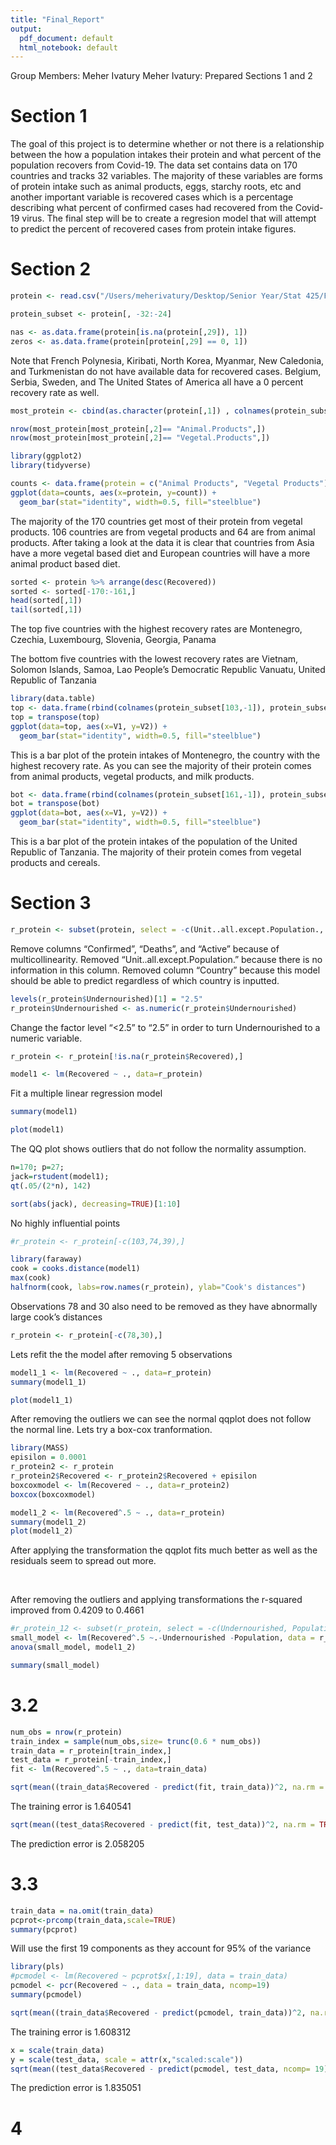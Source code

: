 ```yaml
---
title: "Final_Report"
output:
  pdf_document: default
  html_notebook: default
---
```


Group Members: Meher Ivatury
Meher Ivatury: Prepared Sections 1 and 2

# Section 1

The goal of this project is to determine whether or not there is a relationship between the how a population intakes their protein and what percent of the population recovers from Covid-19. The data set contains data on 170 countries and tracks 32 variables. The majority of these variables are forms of protein intake such as animal products, eggs, starchy roots, etc and another important variable is recovered cases which is a percentage describing what percent of confirmed cases had recovered from the Covid-19 virus. The final step will be to create a regresion model that will attempt to predict the percent of recovered cases from protein intake figures. 


# Section 2
```r
protein <- read.csv("/Users/meherivatury/Desktop/Senior Year/Stat 425/Final Project/Protein_Supply_Quantity_Data.csv")
```
```r
protein_subset <- protein[, -32:-24]
```

```r
nas <- as.data.frame(protein[is.na(protein[,29]), 1])
zeros <- as.data.frame(protein[protein[,29] == 0, 1])
```

Note that French Polynesia, Kiribati, North Korea, Myanmar, New Caledonia, and Turkmenistan do not have available data for recovered cases. Belgium, Serbia, Sweden, and The United States of America all have a 0 percent recovery rate as well. 

```r
most_protein <- cbind(as.character(protein[,1]) , colnames(protein_subset)[apply(protein_subset,1,which.max)], protein[,29])
```
```r
nrow(most_protein[most_protein[,2]== "Animal.Products",])
nrow(most_protein[most_protein[,2]== "Vegetal.Products",])
```
```r
library(ggplot2)
library(tidyverse)
```
```r
counts <- data.frame(protein = c("Animal Products", "Vegetal Products"), count = c(64,106))
ggplot(data=counts, aes(x=protein, y=count)) +
  geom_bar(stat="identity", width=0.5, fill="steelblue")
```
The majority of the 170 countries get most of their protein from vegetal products. 106 countries are from vegetal products and 64 are from animal products. After taking a look at the data it is clear that countries from Asia have a more vegetal based diet and European countries will have a more animal product based diet. 


```r
sorted <- protein %>% arrange(desc(Recovered))
sorted <- sorted[-170:-161,]
head(sorted[,1])
tail(sorted[,1])
```
The top five countries with the highest recovery rates are Montenegro, Czechia, Luxembourg, Slovenia, Georgia, Panama

The bottom five countries with the lowest recovery rates are Vietnam, Solomon Islands, Samoa, Lao People's Democratic Republic Vanuatu, United Republic of Tanzania 


```r
library(data.table)
top <- data.frame(rbind(colnames(protein_subset[103,-1]), protein_subset[103,-1]))
top = transpose(top)
ggplot(data=top, aes(x=V1, y=V2)) +
  geom_bar(stat="identity", width=0.5, fill="steelblue")
```
This is a bar plot of the protein intakes of Montenegro, the country with the highest recovery rate. As you can see the majority of their protein comes from animal products, vegetal products, and milk products.

```r
bot <- data.frame(rbind(colnames(protein_subset[161,-1]), protein_subset[161,-1]))
bot = transpose(bot)
ggplot(data=bot, aes(x=V1, y=V2)) +
  geom_bar(stat="identity", width=0.5, fill="steelblue")
```
This is a bar plot of the protein intakes of the population of the United Republic of Tanzania. The majority of their protein comes from vegetal products and cereals. 

# Section 3

```r
r_protein <- subset(protein, select = -c(Unit..all.except.Population., Confirmed, Deaths, Active, Country))
```
Remove columns "Confirmed", "Deaths", and "Active" because of multicollinearity. Removed "Unit..all.except.Population." because there is no information in this column. Removed column "Country" because this model should be able to predict regardless of which country is inputted.

```r
levels(r_protein$Undernourished)[1] = "2.5"
r_protein$Undernourished <- as.numeric(r_protein$Undernourished)
```
Change the factor level "<2.5" to "2.5" in order to turn Undernourished to a numeric variable.
```r
r_protein <- r_protein[!is.na(r_protein$Recovered),]
```
```r
model1 <- lm(Recovered ~ ., data=r_protein)
```
Fit a multiple linear regression model

```r
summary(model1)
```

```r
plot(model1)
```
The QQ plot shows outliers that do not follow the normality assumption.

```r
n=170; p=27;
jack=rstudent(model1); 
qt(.05/(2*n), 142)
```
```r
sort(abs(jack), decreasing=TRUE)[1:10]
```
No highly influential points

```r
#r_protein <- r_protein[-c(103,74,39),]
```
```r
library(faraway)
cook = cooks.distance(model1)
max(cook)
halfnorm(cook, labs=row.names(r_protein), ylab="Cook's distances")
```
Observations 78 and 30 also need to be removed as they have abnormally large cook's distances

```r
r_protein <- r_protein[-c(78,30),]
```
Lets refit the the model after removing 5 observations
```r
model1_1 <- lm(Recovered ~ ., data=r_protein)
summary(model1_1)
```
```r
plot(model1_1)
```
After removing the outliers we can see the normal qqplot does not follow the normal line. Lets try a box-cox tranformation.

```r
library(MASS)
episilon = 0.0001
r_protein2 <- r_protein
r_protein2$Recovered <- r_protein2$Recovered + episilon
boxcoxmodel <- lm(Recovered ~ ., data=r_protein2)
boxcox(boxcoxmodel)
```
```r
model1_2 <- lm(Recovered^.5 ~ ., data=r_protein)
summary(model1_2)
plot(model1_2)
```
After applying the transformation the qqplot fits much better as well as the residuals seem to spread out more. 

&nbsp;

After removing the outliers and applying transformations the r-squared improved from 0.4209 to 0.4661

```r
#r_protein_12 <- subset(r_protein, select = -c(Undernourished, Population))
small_model <- lm(Recovered^.5 ~.-Undernourished -Population, data = r_protein)
anova(small_model, model1_2)
```
```r
summary(small_model)
```

# 3.2

```r
num_obs = nrow(r_protein)
train_index = sample(num_obs,size= trunc(0.6 * num_obs))
train_data = r_protein[train_index,]
test_data = r_protein[-train_index,]
fit <- lm(Recovered^.5 ~ ., data=train_data)
```

```r
sqrt(mean((train_data$Recovered - predict(fit, train_data))^2, na.rm = TRUE))
```
The training error is 1.640541

```r
sqrt(mean((test_data$Recovered - predict(fit, test_data))^2, na.rm = TRUE))

```
The prediction error is 2.058205


# 3.3

```r
train_data = na.omit(train_data)
pcprot<-prcomp(train_data,scale=TRUE)
summary(pcprot)
```

Will use the first 19 components as they account for 95% of the variance

```r
library(pls)
#pcmodel <- lm(Recovered ~ pcprot$x[,1:19], data = train_data)
pcmodel <- pcr(Recovered ~ ., data = train_data, ncomp=19)
summary(pcmodel)
```

```r
sqrt(mean((train_data$Recovered - predict(pcmodel, train_data))^2, na.rm = TRUE))
```
The training error is 1.608312
```r
x = scale(train_data)
y = scale(test_data, scale = attr(x,"scaled:scale"))
sqrt(mean((test_data$Recovered - predict(pcmodel, test_data, ncomp= 19))^2, na.rm = TRUE))
```
The prediction error is 1.835051

# 4
